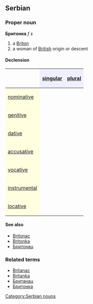 ==Serbian==
===Proper noun===
'''Бритонка''' ''f s''
#a [[Briton]]
#a woman of [[British]] origin or descent
====Declension====
{| border="1" cellpadding="4" cellspacing="0"
!
! style="background-color: #EFEFFF" align="center"|[[singular]]
! style="background-color: #EFEFFF" align="center"|[[plural]]
|-
! style="background-color: #FFFFE0" align="left"|[[nominative case|nominative]]
| align="center"|{{Unicode|Бритонка}}
| align="center"|{{Unicode|Бритонке}}
|-
! style="background-color: #FFFFE0" align="left"|[[genitive case|genitive]]
| align="center"|{{Unicode|Бритонке}}
| align="center"|{{Unicode|Бритонки}}
|-
! style="background-color: #FFFFE0" align="left"|[[dative case|dative]]
| align="center"|{{Unicode|Бритонки}}
| align="center"|{{Unicode|Бритонкама}}
|-
! style="background-color: #FFFFE0" align="left"|[[accusative case|accusative]]
| align="center"|{{Unicode|Бритонку}}
| align="center"|{{Unicode|Бритонке}}
|-
! style="background-color: #FFFFE0" align="left"|[[vocative case|vocative]]
| align="center"|{{Unicode|Бритонко}}
| align="center"|{{Unicode|Бритонке}}
|-
! style="background-color: #FFFFE0" align="left"|[[instrumental case|instrumental]]
| align="center"|{{Unicode|Бритонком}}
| align="center"|{{Unicode|Бритонкама}}
|-
! style="background-color: #FFFFE0" align="left"|[[locative case|locative]]
| align="center"|{{Unicode|Бритонки}}
| align="center"|{{Unicode|Бритонкама}}
|}
====See also====
*[[Britonac]]
*[[Britonka]]
*[[Бритонац]]
===Related terms===
*[[Britanac]]
*[[Britanka]]
*[[Британац]]
*[[Бритонка]]
[[Category:Serbian nouns]]
